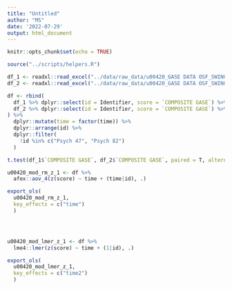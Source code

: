 ```yaml
---
title: "Untitled"
author: "MS"
date: '2022-07-29'
output: html_document
---
```


```r
knitr::opts_chunk$set(echo = TRUE)

source("../scripts/helpers.R")

df_1 <- readxl::read_excel("../data/raw_data/u00420_GASE DATA OSF_SWINGLER.xlsx", sheet = 1)
df_2 <- readxl::read_excel("../data/raw_data/u00420_GASE DATA OSF_SWINGLER.xlsx", sheet = 2)
```


```r
df <- rbind(
  df_1 %>% dplyr::select(id = Identifier, score = `COMPOSITE GASE`) %>% dplyr::mutate(time = 1),
  df_2 %>% dplyr::select(id = Identifier, score = `COMPOSITE GASE`) %>% dplyr::mutate(time = 2)
) %>% 
  dplyr::mutate(time = factor(time)) %>% 
  dplyr::arrange(id) %>% 
  dplyr::filter(
    !id %in% c("Psych 47", "Psych 82")
  )
```


```r
t.test(df_1$`COMPOSITE GASE`, df_2$`COMPOSITE GASE`, paired = T, alternative = "less")

u00420_mod_rm_z_1 <- df %>% 
  afex::aov_4(z(score) ~ time + (time|id), .)

export_ols(
  u00420_mod_rm_z_1, 
  key_effects = c("time")
  )




u00420_mod_lmer_z_1 <- df %>% 
  lme4::lmer(z(score) ~ time + (1|id), .)

export_ols(
  u00420_mod_lmer_z_1, 
  key_effects = c("time2")
  )

```

